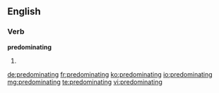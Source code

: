 ==English==

===Verb===
'''predominating'''

# {{present participle of|predominate}}

[[de:predominating]]
[[fr:predominating]]
[[ko:predominating]]
[[io:predominating]]
[[mg:predominating]]
[[te:predominating]]
[[vi:predominating]]